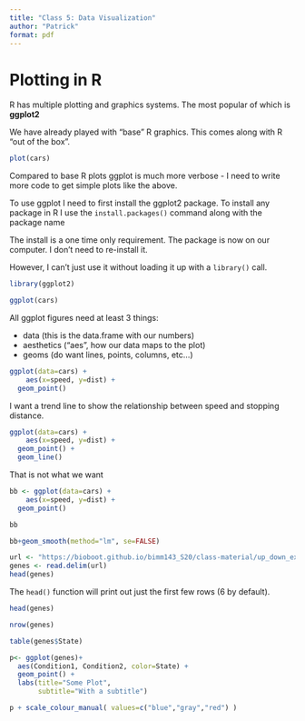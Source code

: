 ---
title: "Class 5: Data Visualization"
author: "Patrick"
format: pdf
---

# Plotting in R

R has multiple plotting and graphics systems. The most popular of which is **ggplot2**

We have already played with "base" R graphics. This comes along with R "out of the box".

```{r}
plot(cars)
```

Compared to base R plots ggplot is much more verbose - I need to write more code to get simple plots like the above.

To use ggplot I need to first install the ggplot2 package. To install any package in R I use the `install.packages()` command along with the package name

The install is a one time only requirement. The package is now on our computer. I don't need to re-install it.

However, I can't just use it without loading it up with a `library()` call.

```{r}
library(ggplot2)
```

```{r}
ggplot(cars)
```

All ggplot figures need at least 3 things:

-   data (this is the data.frame with our numbers)
-   aesthetics ("aes", how our data maps to the plot)
-   geoms (do want lines, points, columns, etc...)

```{r}
ggplot(data=cars) +
    aes(x=speed, y=dist) +
  geom_point()
```

I want a trend line to show the relationship between speed and stopping distance.

```{r}
ggplot(data=cars) +
    aes(x=speed, y=dist) +
  geom_point() +
  geom_line()
```

That is not what we want

```{r}
bb <- ggplot(data=cars) +
    aes(x=speed, y=dist) +
  geom_point() 

bb
```

```{r}
bb+geom_smooth(method="lm", se=FALSE)
```

```{r}
url <- "https://bioboot.github.io/bimm143_S20/class-material/up_down_expression.txt"
genes <- read.delim(url)
head(genes)
```

The `head()` function will print out just the first few rows (6 by default).

```{r}
head(genes)
```

```{r}
nrow(genes)
```

```{r}
table(genes$State)
```

```{r}
p<- ggplot(genes)+
  aes(Condition1, Condition2, color=State) +
  geom_point() +
  labs(title="Some Plot",
       subtitle="With a subtitle")

p + scale_colour_manual( values=c("blue","gray","red") )
```


